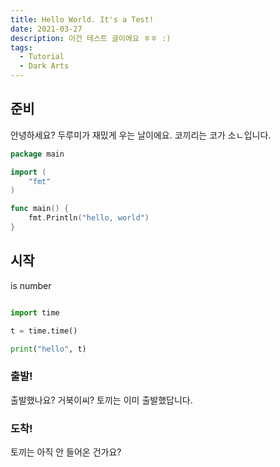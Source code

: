 ```yaml
---
title: Hello World. It's a Test!
date: 2021-03-27
description: 이건 테스트 글이에요 ㅎㅎ :)
tags:
  - Tutorial
  - Dark Arts
---
```


## 준비

안녕하세요? 두루미가 재밌게 우는 날이에요. 코끼리는 코가 소ㄴ입니다.

```go
package main

import (
    "fmt"
)

func main() {
    fmt.Println("hello, world")
}
```

## 시작

is number

```py

import time

t = time.time()

print("hello", t)

```

### 출발!

출발했나요? 거북이씨? 토끼는 이미 출발했답니다.

### 도착!

토끼는 아직 안 들어온 건가요?